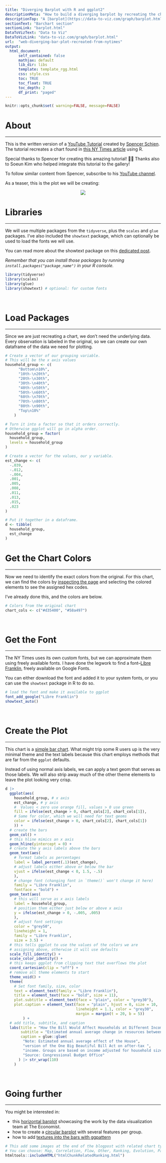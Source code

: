 ```yaml
---
title: "Diverging Barplot with R and ggplot2"
descriptionMeta: "How to build a diverging barplot by recreating the chart from NY Times using R."
descriptionTop: "A [barplot](https://data-to-viz.com/graph/barplot.html) is used to display the relationship between a **numeric** and a **categorical** variable. Diverging barplot displays both the **positive** and **negative** values that are diverging from a central axis.  <br><br>This post explains how to make a diverging barplot by recreating a chart from the NY Times using `R` and `ggplot2`."
sectionText: "Barchart section"
sectionLink: "barplot.html"
DataToVizText: "Data to Viz"
DataToVizLink: "data-to-viz.com/graph/barplot.html"
url:  "web-diverging-bar-plot-recreated-from-nytimes"
output:
  html_document:
      self_contained: false    
      mathjax: default
      lib_dir: libs
      template: template_rgg.html
      css: style.css
      toc: TRUE
      toc_float: TRUE
      toc_depth: 2
      df_print: "paged"
---
```



```r
knitr::opts_chunk$set( warning=FALSE, message=FALSE)
```

<div class="container">


# About
***

This is the written version of a [YouTube Tutorial](https://youtu.be/HDCJIkY2ihI) created by [Spencer Schien](https://spencerschien.info/). The tutorial recreates a chart found in [this NY Times article](https://www.nytimes.com/interactive/2025/06/12/upshot/gop-megabill-distribution-poor-rich.html ) using R.

Special thanks to Spencer for creating this amazing tutorial! 🙏🙏 Thanks also to Soeun Kim who helped integrate this tutorial to the gallery!

To follow similar content from Spencer, subscribe to his [YouTube channel](https://www.youtube.com/channel/UCEqcDzH-AFuYH7jqu9B0ACg).


As a teaser, this is the plot we will be creating:

<center>
<img src="https://raw.githubusercontent.com/Pecners/make_that_chart/refs/heads/main/nyt_bbb_impact/imgs/big_bill_household_impact_graph.png" style="max-width:90%">
</center>


# Libraries
***

We will use multiple packages from the `tidyverse`, plus the `scales` and `glue` packages. I've also included the `showtext` package, which can optionally be used to load the fonts we will use.

You can read more about the showtext package on this [dedicated post](https://r-graph-gallery.com/custom-fonts-in-R-and-ggplot2.html).

*Remember that you can install those packages by running `install.packages("package_name")` in your R console.*


```r
library(tidyverse)
library(scales)
library(glue)
library(showtext) # optional: for custom fonts
```


<br>

# Load Packages
***

Since we are just recreating a chart, we don't need the underlying data. Every observation is labeled in the original, so we can create our own dataframe of the data we need for plotting.

```r
# Create a vector of our grouping variable.
# This will be the x axis values
household_group <- c(
      "Bottom\n10%", 
      "10th-\n20th", 
      "20th-\n30th", 
      "30th-\n40th", 
      "40th-\n50th", 
      "50th-\n60th", 
      "60th-\n70th", 
      "70th-\n80th", 
      "80th-\n90th", 
      "Top\n10%"
    )

# Turn it into a factor so that it orders correctly.
# Otherwise ggplot will go in alpha order.
household_group = factor(
  household_group,
  levels = household_group
)

# Create a vector for the values, our y variable.
est_change <- c(
  -.039,
  -.012,
  -.004,
  .001,
  .005,
  .008,
  .011,
  .013,
  .015,
  .023
)

# Put it together in a dataframe.
d <- tibble(
  household_group,
  est_change
)
```


# Get the Chart Colors
***
Now we need to identify the exact colors from the original. For this chart, we can find the colors by [inspecting the page](https://developer.chrome.com/docs/devtools/inspect-mode) and selecting the colored elements to see the assigned hex codes.

I've already done this, and the colors are below.

```r
# Colors from the original chart
chart_cols <- c("#d35400", "#58a497")
```


<br>

# Get the Font
***
The NY Times uses its own custom fonts, but we can approximate them using freely available fonts. I have done the legwork to find a font--[Libre Franklin](https://fonts.google.com/specimen/Libre+Franklin), freely available on Google Fonts. 

You can either download the font and added it to your system fonts, or you can use the `showtext` package in R to do so. 

```r
# load the font and make it available to ggplot
font_add_google("Libre Franklin")
showtext_auto()
```

<br>


# Create the Plot
***
This chart is a [simple bar chart](https://www.r-graph-gallery.com/barplot.html). What might trip some R users up is the very minimal theme and the text labels because this chart employs methods that are far from the `ggplot` defaults. 

Instead of using normal axis labels, we can apply a text geom that serves as those labels. We will also strip away much of the other theme elements to leave the plot looking very crisp.

```r
d |> 
  ggplot(aes(
    household_group, # x axis
    est_change, # y axis
    #  Values < zero use orange fill, values > 0 use green
    fill = ifelse(est_change > 0, chart_cols[2], chart_cols[1]),
    # Same for color, which we will need for text geoms
    color = ifelse(est_change > 0, chart_cols[2], chart_cols[1])
    )) +
  # create the bars
  geom_col() +
  # this hline mimics an x axis
  geom_hline(yintercept = 0) +
  # create the y axis labels above the bars
  geom_text(aes(
    # format labels as percentages
    label = label_percent(.1)(est_change),
    # adjust labels either above or below the bar
    vjust = ifelse(est_change < 0, 1.5, -.5)
    ),
    # change font (changing font in `theme()` won't change it here)
    family = "Libre Franklin", 
    fontface = "bold") +
  geom_text(aes(
    # this will serve as x axis labels
    label = household_group,
    # position them either just below or above x axis
    y = ifelse(est_change > 0, -.005, .005)
    ),
    # adjust font settings
    color = "grey50", 
    lineheight = 1,
    family = "Libre Franklin", 
    size = 3.5) + 
  # this tells ggplot to use the values of the colors we are 
  # assigning above, otherwise it will use defaults
  scale_fill_identity() +
  scale_color_identity() +
  # this keeps ggplot from clipping text that overflows the plot
  coord_cartesian(clip = "off") +
  # remove all theme elements to start
  theme_void() +
  theme( 
    # Set font family, size, color
    text = element_text(family = "Libre Franklin"),
    title = element_text(face = "bold", size = 11),
    plot.subtitle = element_text(face = "plain", color = "grey30"),
    plot.caption = element_text(face = "plain", hjust = 0, size = 10,
                                lineheight = 1.1, color = "grey30",
                                margin = margin(t = 20, b = 5))
        ) +
  # add title, subtitle, and caption
  labs(title = "How the Bill Would Affect Households at Different Income Ranks",
       subtitle = "Estimated annual average change in resources between 2026-34",
       caption = glue::glue(
        "Note: Estimated annual average effect of the House",
        "version of the One Big Beautiful Bill Act on after-tax ",
        "income. Groups are based on income adjusted for household size.  •  ",
        "Source: Congressional Budget Office"
      ) |> str_wrap(110)
    )
```

<br>

# Going further
***

You might be interested in:

- this [horizontal barplot](https://r-graph-gallery.com/web-horizontal-barplot-with-labels-the-economist.html) showcasing the work by the data visualization team at The Economist.
- how to create a [circular barplot](https://r-graph-gallery.com/web-circular-barplot-with-R-and-ggplot2.html) with several features per group.
- how to add [textures into the bars with ggpattern](https://r-graph-gallery.com/368-black-and-white-barchart.html)



<!-- Close container -->
</div>




```r
# This add some images at the end of the blogpost with related chart types
# You can choose: Map, Correlation, Flow, Other, Ranking, Evolution, PartOfWhole, Distribution
htmltools::includeHTML("htmlChunkRelatedRanking.html")
```
